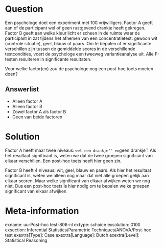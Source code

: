 Question
========
Een psychologe doet een experiment met 100 vrijwilligers. Factor A geeft aan of de participant wel of geen rustgevend drankje heeft gekregen. Factor B geeft aan welke kleur licht er scheen in de ruimte waar de participant in zat tijdens het afnemen van een concentratietest: gewoon wit (controle situatie), geel, blauw of paars. Om te bepalen of er significante verschillen zijn tussen de gemiddelde scores in de verschillende testcondities, voert de psychologe een tweeweg variantieanalyse uit. Alle F-testen resulteren in significante resultaten.

Voor welke factor(en) zou de psychologe nog een post-hoc toets moeten doen?

Answerlist
----------
* Alleen factor A
* Alleen factor B
* Zowel factor A als factor B
* Geen van beide factoren


Solution
========
Factor A heeft maar twee niveaus: ``wel een drankje'' en ``geen drankje''. Als het resultaat significant is, weten we dat de twee groepen significant van elkaar verschillen. Een post-hoc toets heeft hier geen zin.

Factor B heeft 4 niveaus: wit, geel, blauw en paars. Als hier het resultaat significant is, weten we alleen nog maar dat niet alle groepen gelijk aan elkaar scoren. Maar welke significant van elkaar afwijken weten we nog niet. Dus een post-hoc toets is hier nodig om te bepalen welke groepen significant van elkaar afwijken.


Meta-information
================
exname: uu-Post-hoc test-808-nl
extype: schoice
exsolution: 0100
exsection: Inferential Statistics/Parametric Techniques/ANOVA/Post-hoc test
exextra[Type]: Case
exextra[Language]: Dutch
exextra[Level]: Statistical Reasoning